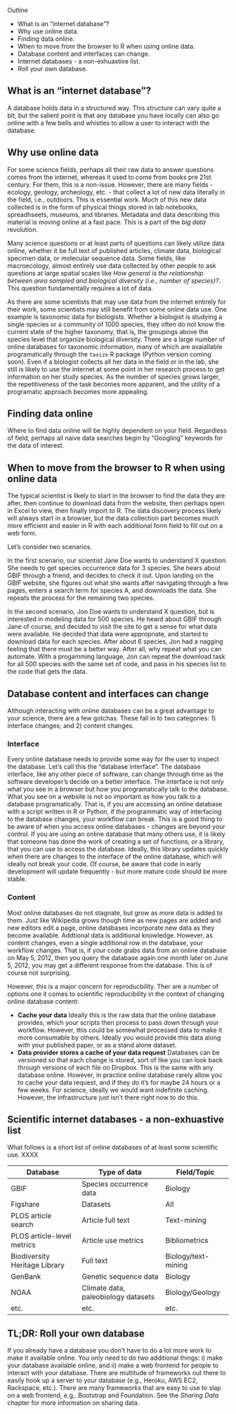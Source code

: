 Outline

* What is an "internet database"?
* Why use online data.
* Finding data online.
* When to move from the browser to R when using online data.
* Database content and interfaces can change.
* Internet databases - a non-exhuastive list.
* Roll your own database.

## What is an "internet database"?

A database holds data in a structured way. This structure can vary quite a bit, but the salient point is that any database you have locally can also go online with a few bells and whistles to allow a user to interact with the database. 

## Why use online data

For some science fields, perhaps all their raw data to answer questions comes from the internet, whereas it used to come from books pre 21st century. For them, this is a non-issue. However, there are many fields - ecology, geology, archeology, etc. - that collect a lot of new data literally in the field, i.e., outdoors. This is essential work. Much of this new data collected is in the form of physical things stored in lab notebooks, spreadhseets, museums, and libraries. Metadata and data describing this material is moving online at a fast pace. This is a part of the _big data_ revolution. 

Many science questions or at least parts of questions can likely utilize data online, whether it be full text of published articles, climate data, biological specimen data, or molecular sequence data. Some fields, like macroecology, almost entirely use data collected by other people to ask questions at large spatial scales like _How general is the relationship between area sampled and biological diversity (i.e., number of species)?_. This question fundamentally requires a lot of data. 

As there are some scientists that may use data from the internet entirely for their work, some scientists may still benefit from some online data use. One example is taxonomic data for biologists. Whether a biologist is studying a single species or a community of 1000 species, they often do not know the current state of the higher taxonomy, that is, the groupings above the species level that organize biological diversity. There are a large number of online databases for taxonomic information, many of which are avaiallable programatically through the `taxize` R package (Python version coming soon). Even if a biologist collects all her data in the field or in the lab, she still is likely to use the internet at some point in her research process to get information on her study species. As the number of species grows larger, the repetitiveness of the task becomes more apparent, and the utility of a programatic approach becomes more appealing. 

<!-- not super satisfying yet, need some better reasoning here -->

## Finding data online

Where to find data online will be highly dependent on your field. Regardless of field, perhaps all naive data searches begin by "Googling" keywords for the data of interest. 

## When to move from the browser to R when using online data

The typical scientist is likely to start in the browser to find the data they are after, then continue to download data from the website, then perhaps open in Excel to view, then finally import to R. The data discovery process likely will always start in a browser, but the data collection part becomes much more efficient and easier in R with each additional form field to fill out on a web form. 

Let's consider two scenarios. 

In the first scenario, our scientist Jane Doe wants to understand X question. She needs to get species occurrence data for 3 species. She hears about GBIF through a friend, and decides to check it out. Upon landing on the GBIF website, she figures out what she wants after navigating through a few pages, enters a search term for species A, and downloads the data. She repeats the process for the remaining two species. 

In the second scenario, Jon Doe wants to understand X question, but is interested in modeling data for 500 species. He heard about GBIF through Jane of course, and decided to visit the site to get a sense for what data were available. He decided that data were appropriate, and started to download data for each species. After about 6 species, Jon had a nagging feeling that there must be a better way. After all, why repeat what you can automate. With a progamming language, Jon can repeat the download task for all 500 species with the same set of code, and pass in his species list to the code that gets the data. 

## Database content and interfaces can change

Although interacting with online databases can be a great advantage to your science, there are a few gotchas. These fall in to two categories: 1) interface changes; and 2) content changes.

### Interface

Every online database needs to provide some way for the user to inspect the database. Let's call this the "database interface". The database interface, like any other piece of software, can change through time as the software developer's decide on a better interface. The interface is not only what you see in a browser but how you programatically talk to the database. What you see on a website is not so important as how you talk to a database programatically. That is, if you are accessing an online database with a script written in R or Python, if the programmatic way of interfacing to the database changes, your workflow can break. This is a good thing to be aware of when you access online databases - changes are beyond your control. If you are using an online database that many others use, it is likely that someone has done the work of creating a set of functions, or a library, that you can use to access the database. Ideally, this library updates quickly when there are changes to the interface of the online database, which will ideally not break your code. Of course, be aware that code in early development will update frequently - but more mature code should be more stable. 

### Content

Most online databases do not stagnate, but grow as more data is added to them. Just like Wikipedia grows though time as new pages are added and new editors edit a page, online databases incorporate new data as they become available. Addtional data is additional knowledge. However, as content changes, even a single additional row in the database, your workflow changes. That is, if your code grabs data from an online database on May 5, 2012, then you query the database again one month later on June 5, 2012, you may get a different response from the database. This is of course not surprising. 

However, this is a major concern for reproducbility. Ther are a number of options one it comes to scientific reproducibility in the context of changing online database content:

* **Cache your data** Ideally this is the raw data that the online database provides, which your scripts then process to pass down through your workflow. However, this could be somewhat processed data to make it more consumable by others. Ideally you would provide this data along with your published paper, or as a stand alone dataset. 
* **Data provider stores a cache of your data request** Databases can be versioned so that each change is stored, sort of like you can look back through versions of each file on Dropbox. This is the same with any database online. However, in practice online database rarely allow you to cache your data request, and if they do it's for maybe 24 hours or a few weeks. For science, ideally we would want indefinite caching. However, the infrastructure just isn't there right now to do this. 

## Scientific internet databases - a non-exhuastive list

What follows is a short list of online databases of at least some scientific use. XXXX <!-- some discussion of them could be inormative, like the pros and cons of different ones, what are aspects of good online databases --> 

| Database | Type of data| Field/Topic |
|----------| ------------|-------------|
| GBIF	   | Species occurrence data | Biology |
| Figshare| Datasets | All |
| PLOS article search| Article full text | Text-mining |
| PLOS article-level metrics | Article use metrics | Bibliometrics|
| Biodiversity Heritage Library | Full text | Biology/text-mining |
| GenBank | Genetic sequence data  | Biology |
| NOAA | Climate data, paleobiology datasets | Biology/Geology |
| etc.|  etc.  | etc.  |

## TL;DR: Roll your own database

If you already have a database you don't have to do a lot more work to make it available online. You only need to do two additional things: i) make your database available online, and ii) make a web frontend for people to interact with your database. There are multitude of frameworks out there to easily hook up a server to your database (e.g., Heroku, AWS EC2, Rackspace, etc.). There are many frameworks that are easy to use to slap on a web frontend, e.g,. Bootstrap and Foundation. See the _Sharing Data_ chapter for more information on sharing data. 